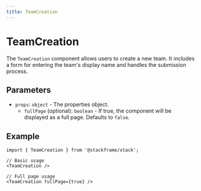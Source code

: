 ```yaml
---
title: TeamCreation
---
```


# TeamCreation

The `TeamCreation` component allows users to create a new team. It includes a form for entering the team's display name and handles the submission process.

## Parameters

- `props`: `object` - The properties object.
  - `fullPage` (optional): `boolean` - If true, the component will be displayed as a full page. Defaults to `false`.

## Example

```tsx
import { TeamCreation } from '@stackframe/stack';

// Basic usage
<TeamCreation />

// Full page usage
<TeamCreation fullPage={true} />
```
